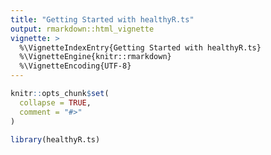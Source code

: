 ```yaml
---
title: "Getting Started with healthyR.ts"
output: rmarkdown::html_vignette
vignette: >
  %\VignetteIndexEntry{Getting Started with healthyR.ts}
  %\VignetteEngine{knitr::rmarkdown}
  %\VignetteEncoding{UTF-8}
---
```


```r
knitr::opts_chunk$set(
  collapse = TRUE,
  comment = "#>"
)
```

```r
library(healthyR.ts)
```
